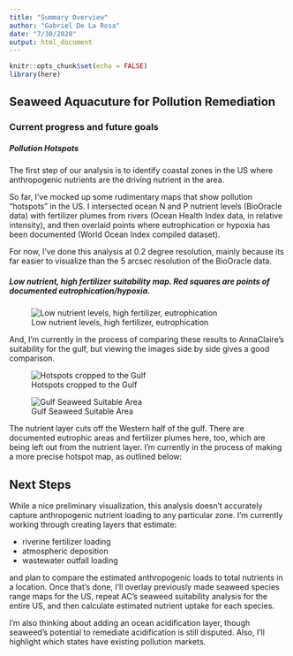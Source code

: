 ```yaml
---
title: "Summary Overview"
author: "Gabriel De La Rosa"
date: "7/30/2020"
output: html_document
---
```


```r
knitr::opts_chunk$set(echo = FALSE)
library(here)
```

## Seaweed Aquacuture for Pollution Remediation
### Current progress and future goals

##### Pollution Hotspots

The first step of our analysis is to identify coastal zones in the US where anthropogenic nutrients are the driving nutrient in the area. 

So far, I've mocked up some rudimentary maps that show pollution "hotspots" in the US. I intersected ocean N and P nutrient levels (BioOracle data) with fertilizer plumes from rivers (Ocean Health Index data, in relative intensity), and then overlaid points where eutrophication or hypoxia has been documented (World Ocean Index compiled dataset).

For now, I've done this analysis at 0.2 degree resolution, mainly because its far easier to visualize than the 5 arcsec resolution of the BioOracle data.

##### Low nutrient, high fertilizer suitability map. Red squares are points of documented eutrophication/hypoxia.

![Low nutrient levels, high fertilizer, eutrophication](`r here("map_img", "BO_low.png")`)


And, I'm currently in the process of comparing these results to AnnaClaire's suitability for the gulf, but viewing the images side by side gives a good comparison.

![Hotspots cropped to the Gulf](`r here("map_img", "BO_gulf_low.png")`)

![Gulf Seaweed Suitable Area](`r here("map_img", "seaweed_gen_suitable.png")`)

The nutrient layer cuts off the Western half of the gulf. There are documented eutrophic areas and fertilizer plumes here, too, which are being left out from the nutrient layer. I'm currently in the process of making a more precise hotspot map, as outlined below: 

## Next Steps

While a nice preliminary visualization, this analysis doesn't accurately capture anthropogenic nutrient loading to any particular zone. I'm currently working through creating layers that estimate:

* riverine fertilizer loading
* atmospheric deposition
* wastewater outfall loading 

and plan to compare the estimated anthropogenic loads to total nutrients in a location. Once that's done, I'll overlay previously made seaweed species range maps for the US, repeat AC's seaweed suitability analysis for the entire US, and then calculate estimated nutrient uptake for each species. 

I'm also thinking about adding an ocean acidification layer, though seaweed's potential to remediate acidification is still disputed. Also, I'll highlight which states have existing pollution markets.
